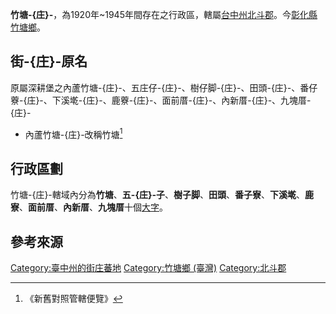 '''竹塘-{庄}-'''，為1920年~1945年間存在之行政區，轄屬[[臺中州|台中州]][[北斗郡|北斗郡]]。今[[彰化縣|彰化縣]][[竹塘鄉_(台灣)|竹塘鄉]]。

==街-{庄}-原名==
原屬深耕堡之內蘆竹塘-{庄}-、五庄仔-{庄}-、樹仔脚-{庄}-、田頭-{庄}-、番仔藔-{庄}-、下溪墘-{庄}-、鹿藔-{庄}-、面前厝-{庄}-、內新厝-{庄}-、九塊厝-{庄}-
*內蘆竹塘-{庄}-改稱竹塘<ref>《新舊對照管轄便覽》</ref>

==行政區劃==
竹塘-{庄}-轄域內分為'''竹塘'''、'''五-{庄}-子'''、'''樹子脚'''、'''田頭'''、'''番子寮'''、'''下溪墘'''、'''鹿寮'''、'''面前厝'''、'''內新厝'''、'''九塊厝'''十個[[大字_(行政區劃)|大字]]。

== 參考來源 ==
{{reflist}}
{{台中州}}

[[Category:臺中州的街庄蕃地|Category:臺中州的街庄蕃地]]
[[Category:竹塘鄉_(臺灣)|Category:竹塘鄉 (臺灣)]]
[[Category:北斗郡|Category:北斗郡]]